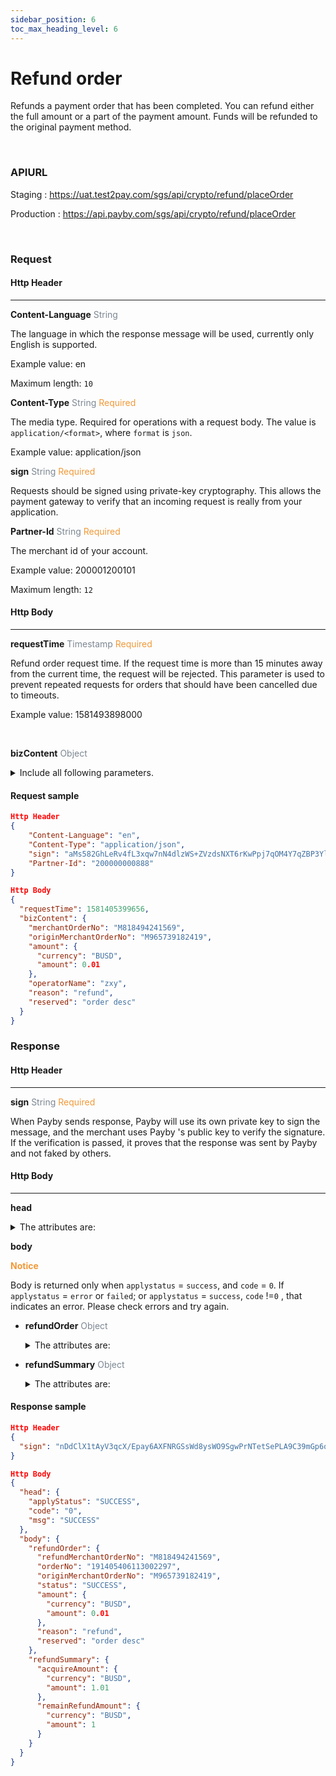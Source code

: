 ```yaml
---
sidebar_position: 6
toc_max_heading_level: 6
---
```



# Refund order

Refunds a payment order that has been completed. You can refund either the full amount or a part of the payment amount. Funds will be refunded to the original payment method.

<br/>

### APIURL

Staging : https://uat.test2pay.com/sgs/api/crypto/refund/placeOrder

Production : https://api.payby.com/sgs/api/crypto/refund/placeOrder

<br/>

### Request 

#### Http Header

---

**Content-Language**    <font color = '#7d8793'>String</font> 

The language in which the response message will be used, currently only English is supported.

Example value: en

Maximum length: `10`



**Content-Type**    <font color = '#7d8793'>String</font>  <font color = '#f19938'>Required</font>

The media type. Required for operations with a request body. The value is `application/<format>`, where `format` is `json`.

Example value: application/json



**sign**   <font color = ' #7d8793'>String</font>   <font color = '#f19938'>Required</font>

Requests should be signed using private-key cryptography. This allows the payment gateway to verify that an incoming request is really from your application.



**Partner-Id**   <font color = ' #7d8793'>String</font>    <font color = '#f19938'>Required</font>

The merchant id of your account. 

Example value: 200001200101

Maximum length: `12`



#### Http Body

---

**requestTime**   <font color = ' #7d8793'>Timestamp</font>   <font color = '#f19938'>Required</font>

Refund order request time. If the request time is more than 15 minutes away from the current time, the request will be rejected. This parameter is used to prevent repeated requests for orders that should have been cancelled due to timeouts.

Example value: 1581493898000

<br/>

**bizContent**   <font color = ' #7d8793'>Object</font>  

<details>

  <summary>Include all following parameters.</summary>

- **refundMerchantOrderNo**   <font color = ' #7d8793'>String</font>    <font color = '#f19938'>Required</font>

  The merchant's referece number of the request. Used to track every request.

  Example value: M965739182419

  Maximum length: `64`

  <br/>

> You can use either `merchantOrderNo`  or `orderNo` to specify the payment order to refund. But you can't use the two parameters at the same time.

- **originMerchantOrderNo**   <font color = ' #7d8793'>String</font>   

  The merchant order no. of the payment order.

  Example value: M965739182419

  Maximum length: `64`
  
  <br/>

- **originOrderNo**   <font color = ' #7d8793'>String</font>  

  The PayBy's unique identification number of the payment order. 

  Example value: 131658300517875854

  Maximum length: `64`
  
  <br/>

- **amount**   <font color = ' #7d8793'>Money</font>    <font color = '#f19938'>Required</font>

  <details>
      <summary>Amount to refund. The attributes are:</summary>
      <Amount/>
  </details>

   

- **notifyUrl**   <font color = ' #7d8793'>String</font>

  To receive asynchronous notifications of order status updates, the merchant can pass the notify URL in the request.

  Example value: https://www.yoursite.com

  Maximum length: `200`

  <br/>

- **operatorName**   <font color = ' #7d8793'>String</font>

  Name of the employee who initiated the refund order.

  Example value: Daisy Johansson

  Maximum length: `200`
  
  <br/>

- **reason**   <font color = ' #7d8793'>String</font> 

  The reson to refund the payment order.

  Maximum length: `64`

  <br/>

- **deviceId**   <font color = ' #7d8793'>String</font>

  If the transaction wad made on a terminal or virtual device, the device id can be passed for transaction data statistics.
  Note that this parameter must be passed if you are using the secondery merchant function, this parameter must be passed.

  Maximum length: `200`

  <br/>


- **reserved**   <font color = ' #7d8793'>String</font>

  Merchant's notes for the order.

  Example value: June campaign order.

  Maximum length: `200`
  
  <br/>


</details>


#### Request sample

```json
Http Header
{
    "Content-Language": "en",
    "Content-Type": "application/json",
    "sign": "aMs582GhLeRv4fL3xqw7nN4dlzWS+ZVzdsNXT6rKwPpj7qOM4Y7qZBP3Yl6HogILy4IyX1tp8M7D92rK37hUgJg814odd1INIuy4l+KTRPA1Y3F8y0hVGXak0ddeVcOM3XNN+YEhvPClBx4EpmfWVqY3A2qNJTo3ugwr6uZiVGA38OjHRLZthGa+5nea0DtLaZYQnOGWaCI6fPIBZ7qr9HTiVkIsAp3N4m4cHR+3Rvpdbzu2TZoScA358D9wGmF5UOkbHCjwNV03I3O8HzaKUqMe4jnXZ+lJ0TMmxmqLrcMyMztJjZMQB9S4lXMW2+TqMrdNgLQv3GLiQ9IFvhUVEg==",
    "Partner-Id": "200000000888"
}

Http Body
{
  "requestTime": 1581405399656,
  "bizContent": {
    "merchantOrderNo": "M818494241569",
    "originMerchantOrderNo": "M965739182419",
    "amount": {
      "currency": "BUSD",
      "amount": 0.01
    },
    "operatorName": "zxy",
    "reason": "refund",
    "reserved": "order desc"
  }
}
```



### Response

#### Http Header

---

**sign**   <font color = ' #7d8793'>String</font>   <font color = '#f19938'>Required</font>

When Payby sends response, Payby will use its own private key to sign the message, and the merchant uses Payby 's public key to verify the signature. If the verification is passed, it proves that the response was sent by Payby and not faked by others.



#### Http Body

---

**head** 

<details>
  <summary>The attributes are:</summary>
    <ResponseHead />
  </details>




**body** 

**<font color = '#f19938'>Notice </font>**

Body is returned only when `applystatus` = `success`, and `code` = `0`.
If `applystatus` = `error` or `failed`;  or `applystatus` = `success`, `code` !=`0` , that indicates an error. Please check errors and try again.

- **refundOrder**   <font color = ' #7d8793'>Object</font>

  <details>
    <summary>The attributes are:</summary>
    
    <RefundOrder/>
      
  </details>



- **refundSummary**   <font color = ' #7d8793'>Object</font>

  <details>
    <summary>The attributes are:</summary>

    <RefundSummary/>
      
  </details>

#### Response sample

```json
Http Header
{
  "sign": "nDdClX1tAyV3qcX/Epay6AXFNRGSsWd8ysWO9SgwPrNTetSePLA9C39mGp6qRbjJeqXLEnYLwSkBu5eKdtyVX3tflGLiV2kvRjVfYpTCjXdVL2Pcnv2w+ghjHe2jL988iklk7q5AjAgdtXNphpHcTes9pk6W3bVCbvijH6at0fExUtZ91L1LrnPGELT1IJm/lFW3w4KLh0Gxs7FzDPI9RDfUemObNlRzV8kCtkWahwPgs/hBnS69GyYDKN7ihQX2UiLuP239wl6IA+VG/ZZKHPhLs8bbuOS+LKWORIp6jRt+JsAx7c/Ot1RNyOnHKxPRKJ8bVTohEp39yUz/HwG8oA=="
}

Http Body
{
  "head": {
    "applyStatus": "SUCCESS",
    "code": "0",
    "msg": "SUCCESS"
  },
  "body": {
    "refundOrder": {
      "refundMerchantOrderNo": "M818494241569",
      "orderNo": "191405406113002297",
      "originMerchantOrderNo": "M965739182419",
      "status": "SUCCESS",
      "amount": {
        "currency": "BUSD",
        "amount": 0.01
      },
      "reason": "refund",
      "reserved": "order desc"
    },
    "refundSummary": {
      "acquireAmount": {
        "currency": "BUSD",
        "amount": 1.01
      },
      "remainRefundAmount": {
        "currency": "BUSD",
        "amount": 1
      }
    }
  } 
}
```

